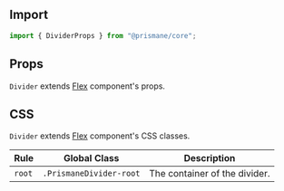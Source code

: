 ## Import

```js
import { DividerProps } from "@prismane/core";
```

## Props

`Divider` extends [Flex](/docs/components-api/flex-api) component's props.

## CSS

`Divider` extends [Flex](/docs/components-api/flex-api) component's CSS classes.

| Rule   | Global Class            | Description                   |
| ------ | ----------------------- | ----------------------------- |
| `root` | `.PrismaneDivider-root` | The container of the divider. |
